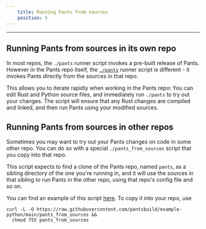 ```yaml
---
    title: Running Pants from sources
    position: 5
---
```




---

## Running Pants from sources in its own repo
In most repos, the `./pants` runner script invokes a pre-built release of Pants. However in the Pants repo itself, the [`./pants`](https://github.com/pantsbuild/pants/blob/main/pants) runner script is different - it invokes Pants directly from the sources in that repo. 

This allows you to iterate rapidly when working in the Pants repo: You can edit Rust and Python source files, and immediately run `./pants` to try out your changes. The script will ensure that any Rust changes are compiled and linked, and then run Pants using your modified sources.
## Running Pants from sources in other repos
Sometimes you may want to try out your Pants changes on code in some other repo. You can do so with a special `./pants_from_sources` script that you copy into that repo. 

This script expects to find a clone of the Pants repo, named `pants`, as a sibling directory of the one you're running in, and it will use the sources in that sibling to run Pants in the other repo, using that repo's config file and so on.

You can find an example of this script [here](https://github.com/pantsbuild/example-python/blob/main/pants_from_sources). To copy it into your repo, use 

```
curl -L -O https://raw.githubusercontent.com/pantsbuild/example-python/main/pants_from_sources &&
  chmod 755 pants_from_sources
```